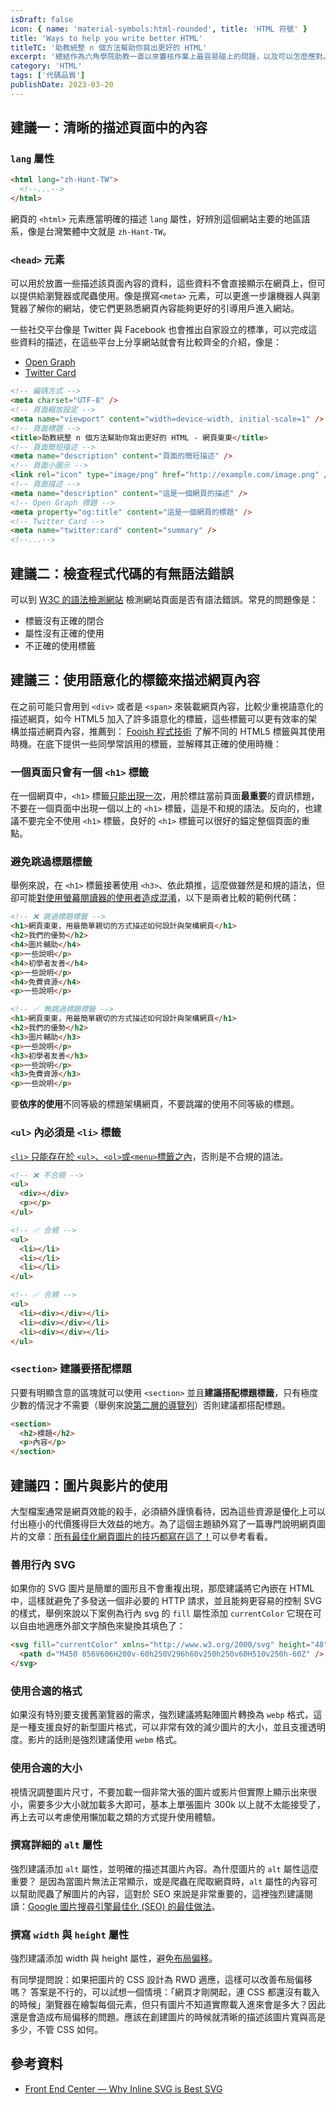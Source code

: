 ```yaml
---
isDraft: false
icon: { name: 'material-symbols:html-rounded', title: 'HTML 符號' }
title: 'Ways to help you write better HTML'
titleTC: '助教統整 n 個方法幫助你寫出更好的 HTML'
excerpt: '總結作為六角學院助教一直以來審核作業上最容易碰上的問題，以及可以怎麼應對。本篇文章集合了各大要點與提醒幫助你寫出更好的 HTML 結構。，了解整篇文章將可以迴避掉很多同學最常踩的坑！推薦身為網頁開發新手的你看看這篇文章。'
category: 'HTML'
tags: ['代碼品質']
publishDate: 2023-03-20
---
```


## 建議一：清晰的描述頁面中的內容

### `lang` 屬性

```html
<html lang="zh-Hant-TW">
  <!--...-->
</html>
```

網頁的 `<html>` 元素應當明確的描述 `lang` 屬性，好辨別這個網站主要的地區語系，像是台灣繁體中文就是 `zh-Hant-TW`。

### `<head>` 元素

可以用於放置一些描述該頁面內容的資料，這些資料不會直接顯示在網頁上，但可以提供給瀏覽器或爬蟲使用。像是撰寫`<meta>` 元素，可以更進一步讓機器人與瀏覽器了解你的網站，使它們更熟悉網頁內容能夠更好的引導用戶進入網站。

一些社交平台像是 Twitter 與 Facebook 也會推出自家設立的標準，可以完成這些資料的描述，在這些平台上分享網站就會有比較齊全的介紹，像是：

- [Open Graph](https://ogp.me/)
- [Twitter Card](https://developer.twitter.com/en/docs/twitter-for-websites/cards/guides/getting-started)

```html
<!-- 編碼方式 -->
<meta charset="UTF-8" />
<!-- 頁面縮放設定 -->
<meta name="viewport" content="width=device-width, initial-scale=1" />
<!-- 頁面標題 -->
<title>助教統整 n 個方法幫助你寫出更好的 HTML - 網頁東東</title>
<!-- 頁面簡短描述 -->
<meta name="description" content="頁面的簡短描述" />
<!-- 頁面小圖示 -->
<link rel="icon" type="image/png" href="http://example.com/image.png" />
<!-- 頁面描述 -->
<meta name="description" content="這是一個網頁的描述" />
<!-- Open Graph 標題 -->
<meta property="og:title" content="這是一個網頁的標題" />
<!-- Twitter Card -->
<meta name="twitter:card" content="summary" />
<!--...-->
```

## 建議二：檢查程式代碼的有無語法錯誤

可以到 [W3C 的語法檢測網站](https://validator.w3.org/) 檢測網站頁面是否有語法錯誤。常見的問題像是：

- 標籤沒有正確的閉合
- 屬性沒有正確的使用
- 不正確的使用標籤

## 建議三：使用語意化的標籤來描述網頁內容

在之前可能只會用到 `<div>` 或者是 `<span>` 來裝載網頁內容，比較少重視語意化的描述網頁，如今 HTML5 加入了許多語意化的標籤，這些標籤可以更有效率的架構並描述網頁內容，推薦到： [Fooish 程式技術](https://www.fooish.com/html/what-is-html5.html) 了解不同的 HTML5 標籤與其使用時機。在底下提供一些同學常誤用的標籤，並解釋其正確的使用時機：

### 一個頁面只會有一個 `<h1>` 標籤

在一個網頁中，`<h1>` 標籤[只能出現一次](https://developer.mozilla.org/en-US/docs/Web/HTML/Element/Heading_Elements#avoid_using_multiple_h1_elements_on_one_page)，用於標註當前頁面**最重要**的資訊標題，不要在一個頁面中出現一個以上的 `<h1>` 標籤，這是不和規的語法。反向的，也建議不要完全不使用 `<h1>` 標籤，良好的 `<h1>` 標籤可以很好的錨定整個頁面的重點。

### 避免跳過標題標籤

舉例來說，在 `<h1>` 標籤接著使用 `<h3>`、依此類推，這麼做雖然是和規的語法，但卻可能[對使用螢幕閱讀器的使用者造成混淆](https://stackoverflow.com/questions/55186750/is-it-okay-to-skip-heading-levels-when-creating-html-pages)，以下是兩者比較的範例代碼：

```html
<!-- ❌ 跳過標題標籤 -->
<h1>網頁東東，用最簡單親切的方式描述如何設計與架構網頁</h1>
<h2>我們的優勢</h2>
<h4>圖片輔助</h4>
<p>一些說明</p>
<h4>初學者友善</h4>
<p>一些說明</p>
<h4>免費資源</h4>
<p>一些說明</p>

<!-- ✅ 無跳過標題標籤 -->
<h1>網頁東東，用最簡單親切的方式描述如何設計與架構網頁</h1>
<h2>我們的優勢</h2>
<h3>圖片輔助</h3>
<p>一些說明</p>
<h3>初學者友善</h3>
<p>一些說明</p>
<h3>免費資源</h3>
<p>一些說明</p>
```

要**依序的使用**不同等級的標題架構網頁，不要跳躍的使用不同等級的標題。

### `<ul>` 內必須是 `<li>` 標籤

[`<li>` 只能存在於 `<ul>`、`<ol>`或`<menu>`標籤之內](https://developer.mozilla.org/en-US/docs/Web/HTML/Element/li)，否則是不合規的語法。

```html
<!-- ❌ 不合規 -->
<ul>
  <div></div>
  <p></p>
</ul>

<!-- ✅ 合規 -->
<ul>
  <li></li>
  <li></li>
  <li></li>
</ul>

<!-- ✅ 合規 -->
<ul>
  <li><div></div></li>
  <li><div></div></li>
  <li><div></div></li>
</ul>
```

### `<section>` 建議要搭配標題

只要有明顯含意的區塊就可以使用 `<section>` 並且**建議搭配標題標籤**，只有極度少數的情況才不需要（舉例來說[第二層的導覽列](https://developer.mozilla.org/en-US/docs/Web/HTML/Element/section#using_a_section_without_a_heading)）否則建議都搭配標題。

```html
<section>
  <h2>標題</h2>
  <p>內容</p>
</section>
```

## 建議四：圖片與影片的使用

大型檔案通常是網頁效能的殺手，必須額外謹慎看待，因為這些資源是優化上可以付出極小的代價獲得巨大效益的地方。為了這個主題額外寫了一篇專門說明網頁圖片的文章：[所有最佳化網頁圖片的技巧都寫在這了！](/post/all-you-need-to-know-about-optimal-images/)可以參考看看。

### 善用行內 SVG

如果你的 SVG 圖片是簡單的圖形且不會重複出現，那麼建議將它內嵌在 HTML 中，這樣就避免了多發送一個非必要的 HTTP 請求，並且能夠更容易的控制 SVG 的樣式，舉例來說以下案例為行內 svg 的 `fill` 屬性添加 `currentColor` 它現在可以自由地適應外部文字顏色來變換其填色了：

```html
<svg fill="currentColor" xmlns="http://www.w3.org/2000/svg" height="48" viewBox="0 96 960 960" width="48">
  <path d="M450 856V606H200v-60h250V296h60v250h250v60H510v250h-60Z" />
</svg>
```

### 使用合適的格式

如果沒有特別要支援舊瀏覽器的需求，強烈建議將點陣圖片轉換為 `webp` 格式，這是一種支援良好的新型圖片格式，可以非常有效的減少圖片的大小，並且支援透明度。影片的話則是強烈建議使用 `webm` 格式。

### 使用合適的大小

視情況調整圖片尺寸，不要加載一個非常大張的圖片或影片但實際上顯示出來很小，需要多少大小就加載多大即可，基本上單張圖片 300k 以上就不太能接受了，再上去可以考慮使用懶加載之類的方式提升使用體驗。

### 撰寫詳細的 `alt` 屬性

強烈建議添加 `alt` 屬性，並明確的描述其圖片內容。為什麼圖片的 `alt` 屬性這麼重要？ 是因為當圖片無法正常顯示，或是爬蟲在爬取網頁時，`alt` 屬性的內容可以幫助爬蟲了解圖片的內容，這對於 SEO 來說是非常重要的，這裡強烈建議閱讀：[Google 圖片搜尋引擎最佳化 (SEO) 的最佳做法](https://developers.google.com/search/docs/appearance/google-images?hl=zh-tw)。

### 撰寫 `width` 與 `height` 屬性

強烈建議添加 width 與 height 屬性，避免[布局偏移](https://web.dev/i18n/zh/optimize-cls/)。

有同學提問說：如果把圖片的 CSS 設計為 RWD 適應，這樣可以改善布局偏移嗎？
答案是不行的，可以試想一個情境：「網頁才剛開起，連 CSS 都還沒有載入的時候」瀏覽器在繪製每個元素，但只有圖片不知道實際載入進來會是多大？因此還是會造成布局偏移的問題。應該在創建圖片的時候就清晰的描述該圖片寬與高是多少，不管 CSS 如何。

## 參考資料

- [Front End Center — Why Inline SVG is Best SVG](https://www.youtube.com/watch?v=af4ZQJ14yu8)
